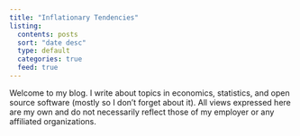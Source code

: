 ```yaml
---
title: "Inflationary Tendencies"
listing:
  contents: posts
  sort: "date desc"
  type: default
  categories: true
  feed: true
---
```


Welcome to my blog. I write about topics in economics, statistics, and open source software (mostly so I don't forget about it). All views expressed here are my own and do not necessarily reflect those of my employer or any affiliated organizations.
